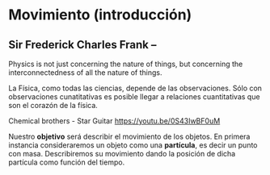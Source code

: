 # Movimiento (introducción)

::: {.callout-tip appearance="simple" icon=false collapse="true"}
## Sir Frederick Charles Frank --
Physics is not just concerning the nature of things, but concerning the interconnectedness of all the nature of things.
:::

La Física, como todas las ciencias, depende de las observaciones. Sólo con observaciones cunatitativas es posible llegar a relaciones cuantitativas que son el corazón de la física.

Chemical brothers - Star Guitar <https://youtu.be/0S43IwBF0uM>

Nuestro **objetivo** será describir el movimiento de los objetos. En primera instancia consideraremos un objeto como una **partícula**, es decir un punto con masa. Describiremos su movimiento dando la posición de dicha partícula como función del tiempo. 

